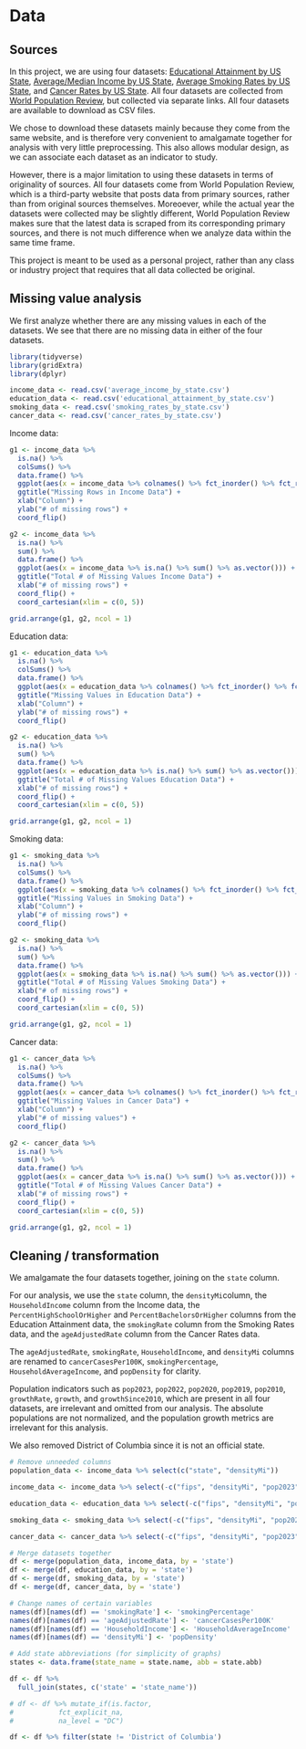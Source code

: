 # Data 

## Sources

In this project, we are using four datasets: [Educational Attainment by US State](https://worldpopulationreview.com/state-rankings/educational-attainment-by-state),  [Average/Median Income by US State](https://worldpopulationreview.com/state-rankings/average-income-by-state ), [Average Smoking Rates by US State](https://worldpopulationreview.com/state-rankings/smoking-rates-by-state ), and [Cancer Rates by US State](https://worldpopulationreview.com/state-rankings/cancer-rates-by-state ). All four datasets are collected from [World Population Review](https://worldpopulationreview.com/), but collected via separate links. All four datasets are available to download as CSV files. 

We chose to download these datasets mainly because they come from the same website, and is therefore very convenient to amalgamate together for analysis with very little preprocessing. This also allows modular design, as we can associate each dataset as an indicator to study. 

However, there is a major limitation to using these datasets in terms of originality of sources. All four datasets come from World Population Review, which is a third-party website that posts data from primary sources, rather than from original sources themselves. Moreoever, while the actual year the datasets were collected may be slightly different, World Population Review makes sure that the latest data is scraped from its corresponding primary sources, and there is not much difference when we analyze data within the same time frame. 

This project is meant to be used as a personal project, rather than any class or industry project that requires that all data collected be original. 

## Missing value analysis

We first analyze whether there are any missing values in each of the datasets. We see that there are no missing data in either of the four datasets. 

```r
library(tidyverse)
library(gridExtra)
library(dplyr)

income_data <- read.csv('average_income_by_state.csv')
education_data <- read.csv('educational_attainment_by_state.csv')
smoking_data <- read.csv('smoking_rates_by_state.csv')
cancer_data <- read.csv('cancer_rates_by_state.csv')
```


Income data: 
```r
g1 <- income_data %>% 
  is.na() %>% 
  colSums() %>% 
  data.frame() %>%
  ggplot(aes(x = income_data %>% colnames() %>% fct_inorder() %>% fct_rev())) + 
  ggtitle("Missing Rows in Income Data") + 
  xlab("Column") + 
  ylab("# of missing rows") + 
  coord_flip() 

g2 <- income_data %>% 
  is.na() %>%
  sum() %>% 
  data.frame() %>%
  ggplot(aes(x = income_data %>% is.na() %>% sum() %>% as.vector())) + 
  ggtitle("Total # of Missing Values Income Data") + 
  xlab("# of missing rows") + 
  coord_flip() + 
  coord_cartesian(xlim = c(0, 5)) 

grid.arrange(g1, g2, ncol = 1)
```



Education data: 
```r
g1 <- education_data %>% 
  is.na() %>% 
  colSums() %>% 
  data.frame() %>%
  ggplot(aes(x = education_data %>% colnames() %>% fct_inorder() %>% fct_rev())) + 
  ggtitle("Missing Values in Education Data") + 
  xlab("Column") + 
  ylab("# of missing rows") + 
  coord_flip() 

g2 <- education_data %>% 
  is.na() %>%
  sum() %>% 
  data.frame() %>%
  ggplot(aes(x = education_data %>% is.na() %>% sum() %>% as.vector())) + 
  ggtitle("Total # of Missing Values Education Data") + 
  xlab("# of missing rows") + 
  coord_flip() + 
  coord_cartesian(xlim = c(0, 5)) 

grid.arrange(g1, g2, ncol = 1)
```



Smoking data: 
```r
g1 <- smoking_data %>% 
  is.na() %>% 
  colSums() %>% 
  data.frame() %>%
  ggplot(aes(x = smoking_data %>% colnames() %>% fct_inorder() %>% fct_rev())) + 
  ggtitle("Missing Values in Smoking Data") + 
  xlab("Column") + 
  ylab("# of missing rows") + 
  coord_flip() 

g2 <- smoking_data %>% 
  is.na() %>%
  sum() %>% 
  data.frame() %>%
  ggplot(aes(x = smoking_data %>% is.na() %>% sum() %>% as.vector())) + 
  ggtitle("Total # of Missing Values Smoking Data") + 
  xlab("# of missing rows") + 
  coord_flip() + 
  coord_cartesian(xlim = c(0, 5)) 

grid.arrange(g1, g2, ncol = 1)
```



Cancer data: 
```r
g1 <- cancer_data %>% 
  is.na() %>% 
  colSums() %>% 
  data.frame() %>%
  ggplot(aes(x = cancer_data %>% colnames() %>% fct_inorder() %>% fct_rev())) + 
  ggtitle("Missing Values in Cancer Data") + 
  xlab("Column") + 
  ylab("# of missing values") + 
  coord_flip() 

g2 <- cancer_data %>% 
  is.na() %>%
  sum() %>% 
  data.frame() %>%
  ggplot(aes(x = cancer_data %>% is.na() %>% sum() %>% as.vector())) + 
  ggtitle("Total # of Missing Values Cancer Data") + 
  xlab("# of missing rows") + 
  coord_flip() + 
  coord_cartesian(xlim = c(0, 5)) 

grid.arrange(g1, g2, ncol = 1)
```


## Cleaning / transformation

We amalgamate the four datasets together, joining on the `state` column. 

For our analysis, we use the `state` column, the `densityMi`column, the `HouseholdIncome` column from the Income data, the `PercentHighSchoolOrHigher` and `PercentBachelorsOrHigher` columns from the Education Attainment data, the `smokingRate` column from the Smoking Rates data, and the `ageAdjustedRate` column from the Cancer Rates data. 

The `ageAdjustedRate`, `smokingRate`, `HouseholdIncome`, and `densityMi` columns are renamed to `cancerCasesPer100K`, `smokingPercentage`, `HouseholdAverageIncome`, and `popDensity` for clarity. 

Population indicators such as `pop2023`, `pop2022`, `pop2020`, `pop2019`, `pop2010`, `growthRate`, `growth`, and `growthSince2010`, which are present in all four datasets, are irrelevant and omitted from our analysis. The absolute populations are not normalized, and the population growth metrics are irrelevant for this analysis. 

We also removed District of Columbia since it is not an official state. 

```r
# Remove unneeded columns 
population_data <- income_data %>% select(c("state", "densityMi"))

income_data <- income_data %>% select(-c("fips", "densityMi", "pop2023", "pop2022", "pop2020", "pop2019", "pop2010", "growthRate", "growth", "growthSince2010"))

education_data <- education_data %>% select(-c("fips", "densityMi", "pop2023", "pop2022", "pop2020", "pop2019", "pop2010", "growthRate", "growth", "growthSince2010"))

smoking_data <- smoking_data %>% select(-c("fips", "densityMi", "pop2023", "pop2022", "pop2020", "pop2019", "pop2010", "growthRate", "growth", "growthSince2010"))

cancer_data <- cancer_data %>% select(-c("fips", "densityMi", "pop2023", "pop2022", "pop2020", "pop2019", "pop2010", "growthRate", "growth", "growthSince2010", "caseCount"))
```


```r
# Merge datasets together 
df <- merge(population_data, income_data, by = 'state')
df <- merge(df, education_data, by = 'state')
df <- merge(df, smoking_data, by = 'state')
df <- merge(df, cancer_data, by = 'state')

# Change names of certain variables 
names(df)[names(df) == 'smokingRate'] <- 'smokingPercentage'
names(df)[names(df) == 'ageAdjustedRate'] <- 'cancerCasesPer100K'
names(df)[names(df) == 'HouseholdIncome'] <- 'HouseholdAverageIncome'
names(df)[names(df) == 'densityMi'] <- 'popDensity'

# Add state abbreviations (for simplicity of graphs)
states <- data.frame(state_name = state.name, abb = state.abb)

df <- df %>%
  full_join(states, c('state' = 'state_name')) 

# df <- df %>% mutate_if(is.factor,
#           fct_explicit_na,
#           na_level = "DC")

df <- df %>% filter(state != 'District of Columbia')
```

